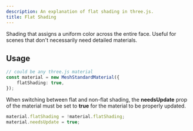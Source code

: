 ```yaml
---
description: An explanation of flat shading in three.js.
title: Flat Shading
---
```



Shading that assigns a uniform color across the entire face. Useful for scenes that don't necessarily need detailed materials.

<App client:only="svelte" />

## Usage

```ts
// could be any three.js material
const material = new MeshStandardMaterial({
	flatShading: true,
});
```

When switching between flat and non-flat shading, the **needsUpdate** prop of
the material must be set to **true** for the material to be properly updated.

```ts
material.flatShading = !material.flatShading;
material.needsUpdate = true;
```
